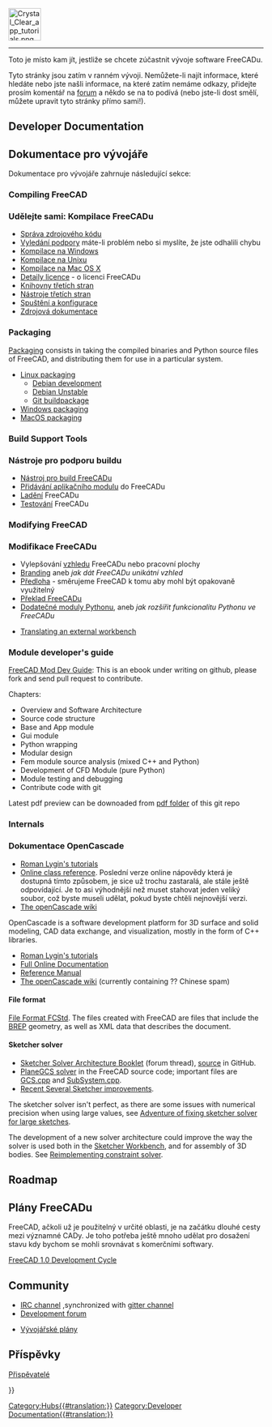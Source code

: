 <languages/>
{{TOCright}}
[[Image:Crystal_Clear_app_tutorials.png|64px]]
----

<div class="mw-translate-fuzzy">
Toto je místo kam jít, jestliže se chcete zúčastnit vývoje software FreeCADu.
</div>

<div class="mw-translate-fuzzy">
Tyto stránky jsou zatím v ranném vývoji. Nemůžete-li najít informace, které hledáte nebo jste našli informace, na které zatím nemáme odkazy, přidejte prosím komentář na [http://forum.freecadweb.org/index.php?sid=5f84150e79db8842e277b042077097ff forum] a někdo se na to podívá (nebo jste-li dost smělí, můžete upravit tyto stránky přímo sami!).
</div>

<div lang="en" dir="ltr" class="mw-content-ltr">
== Developer Documentation ==
</div>

<div class="mw-translate-fuzzy">
== Dokumentace pro vývojáře ==
Dokumentace pro vývojáře zahrnuje následující sekce:
</div>

<div lang="en" dir="ltr" class="mw-content-ltr">
=== Compiling FreeCAD ===
</div>

<div class="mw-translate-fuzzy">
=== Udělejte sami: Kompilace FreeCADu === 
* [[Source code management|Správa zdrojového kódu]] 
* [[Tracker|Vyledání podpory]] máte-li problém nebo si myslíte, že jste odhalili chybu
* [[Compile_on_Windows|Kompilace na Windows]] 
* [[Compile_on_Linux|Kompilace na Unixu]] 
* [[Compile_on_MacOS|Kompilace na Mac OS X]] 
* [[License|Detaily licence]] - o licenci FreeCADu
* [[Third Party Libraries|Knihovny třetích stran]] 
* [[Third Party Tools|Nástroje třetích stran]]
* [[Start up and Configuration|Spuštění a konfigurace]] 
* [[Source documentation|Zdrojová dokumentace]]
</div>

<div lang="en" dir="ltr" class="mw-content-ltr">
=== Packaging ===
</div>

<div lang="en" dir="ltr" class="mw-content-ltr">
[[Packaging|Packaging]] consists in taking the compiled binaries and Python source files of FreeCAD, and distributing them for use in a particular system.
</div>

<div lang="en" dir="ltr" class="mw-content-ltr">
* [[Linux_packaging|Linux packaging]]
** [[Debian_development|Debian development]]
** [[Debian_Unstable|Debian Unstable]]
** [[Git_buildpackage|Git buildpackage]]
* [[Windows_packaging|Windows packaging]]
* [[MacOS_packaging|MacOS packaging]]
</div>

<div lang="en" dir="ltr" class="mw-content-ltr">
=== Build Support Tools ===
</div>

<div class="mw-translate-fuzzy">
=== Nástroje pro podporu buildu === 
* [[FreeCAD_Build_Tool|Nástroj pro build FreeCADu]] 
* [[Workbench_creation|Přidávání aplikačního modulu]] do FreeCADu 
* [[Debugging/cs|Ladění]] FreeCADu 
* [[Testing|Testování]] FreeCADu
</div>

<div lang="en" dir="ltr" class="mw-content-ltr">
=== Modifying FreeCAD ===
</div>

<div class="mw-translate-fuzzy">
=== Modifikace FreeCADu === 
* Vylepšování [[Gui Command|vzhledu]] FreeCADu nebo pracovní plochy 
* [[Branding]] aneb ''jak dát FreeCADu unikátní vzhled'' 
* [[Artwork|Předloha]] - směrujeme FreeCAD k tomu aby mohl být opakovaně využitelný 
* [[Localisation|Překlad FreeCADu]] 
* [[Extra python modules|Dodatečné moduly Pythonu]], aneb ''jak rozšířit funkcionalitu Pythonu ve FreeCADu''
</div>

<div lang="en" dir="ltr" class="mw-content-ltr">
* [[Translating an external workbench|Translating an external workbench]]
</div>

<div lang="en" dir="ltr" class="mw-content-ltr">
=== Module developer's guide ===
</div>

<div lang="en" dir="ltr" class="mw-content-ltr">
[https://github.com/qingfengxia/FreeCAD_Mod_Dev_Guide FreeCAD Mod Dev Guide]: This is an ebook under writing on github, please fork and send pull request to contribute.
</div>

<div lang="en" dir="ltr" class="mw-content-ltr">
Chapters:
* Overview and Software Architecture
* Source code structure
* Base and App module
* Gui module
* Python wrapping
* Modular design
* Fem module source analysis (mixed C++ and Python)
* Development of CFD Module (pure Python)
* Module testing and debugging
* Contribute code with git
</div>

<div lang="en" dir="ltr" class="mw-content-ltr">
Latest pdf preview can be downoaded from [https://github.com/qingfengxia/FreeCAD_Mod_Dev_Guide/tree/master/pdf pdf folder] of this git repo
</div>

<div lang="en" dir="ltr" class="mw-content-ltr">
=== Internals ===
</div>

<span id="OpenCascade_Documentation"></span>
<div class="mw-translate-fuzzy">
=== Dokumentace OpenCascade === 
* [http://opencascade.wikidot.com/romansarticles Roman Lygin's tutorials] 
* [http://opencascade.sourcearchive.com/documentation/6.3.0.dfsg.1-1/classes.html Online class reference]. Poslední verze online nápovědy která je dostupná tímto způsobem, je sice už trochu zastaralá, ale stále ještě odpovídající. Je to asi výhodnější než muset stahovat jeden veliký soubor, což byste museli udělat, pokud byste chtěli nejnovější verzi.  
* [http://opencascade.wikidot.com The openCascade wiki]
</div>

<div lang="en" dir="ltr" class="mw-content-ltr">
OpenCascade is a software development platform for 3D surface and solid modeling, CAD data exchange, and visualization, mostly in the form of C++ libraries.
</div>

<div lang="en" dir="ltr" class="mw-content-ltr">
* [http://opencascade.wikidot.com/romansarticles Roman Lygin's tutorials]
* [https://dev.opencascade.org/cdoc/overview/html/index.html Full Online Documentation]
* [https://dev.opencascade.org/doc/refman/html/index.html Reference Manual]
* [http://opencascade.wikidot.com The openCascade wiki] (currently containing ?? Chinese spam)
</div>

<div lang="en" dir="ltr" class="mw-content-ltr">
==== File format ====
</div>

<div lang="en" dir="ltr" class="mw-content-ltr">
[[File_Format_FCStd|File Format FCStd]]. The files created with FreeCAD are {{incode|.zip}} files that include the [https://en.wikipedia.org/wiki/Boundary_representation BREP] geometry, as well as XML data that describes the document.
</div>

<div lang="en" dir="ltr" class="mw-content-ltr">
==== Sketcher solver ====
</div>

<div lang="en" dir="ltr" class="mw-content-ltr">
* [https://forum.freecad.org/viewtopic.php?f=10&t=36355 Sketcher Solver Architecture Booklet] (forum thread), [https://github.com/abdullahtahiriyo/FreeCADBooks/tree/master/FreeCAD_Solver_Architecture source] in GitHub.
* [https://github.com/FreeCAD/FreeCAD/blob/master/src/Mod/Sketcher/App/planegcs/ PlaneGCS solver] in the FreeCAD source code; important files are [https://github.com/FreeCAD/FreeCAD/blob/master/src/Mod/Sketcher/App/planegcs/GCS.cpp GCS.cpp] and [https://github.com/FreeCAD/FreeCAD/blob/master/src/Mod/Sketcher/App/planegcs/SubSystem.cpp SubSystem.cpp].
* [https://forum.freecad.org/viewtopic.php?f=9&t=29192 Recent Several Sketcher improvements].
</div>

<div lang="en" dir="ltr" class="mw-content-ltr">
The sketcher solver isn't perfect, as there are some issues with numerical precision when using large values, see [https://forum.freecad.org/viewtopic.php?f=10&t=40502 Adventure of fixing sketcher solver for large sketches].
</div>

<div lang="en" dir="ltr" class="mw-content-ltr">
The development of a new solver architecture could improve the way the solver is used both in the [[Sketcher Workbench|Sketcher Workbench]], and for assembly of 3D bodies. See [https://forum.freecad.org/viewtopic.php?f=20&t=40525 Reimplementing constraint solver].
</div>

<div lang="en" dir="ltr" class="mw-content-ltr">
== Roadmap ==
</div>

<div class="mw-translate-fuzzy">
== Plány FreeCADu == 
FreeCAD, ačkoli už je použitelný v určité oblasti, je na začátku dlouhé cesty mezi významné CADy. Je toho potřeba ještě mnoho udělat pro dosažení stavu kdy bychom se mohli srovnávat s komerčními softwary.
</div>

<div lang="en" dir="ltr" class="mw-content-ltr">
[[FreeCAD_1.0_Development_Cycle|FreeCAD 1.0 Development Cycle]]
</div>

<div lang="en" dir="ltr" class="mw-content-ltr">
== Community ==
</div>

<div lang="en" dir="ltr" class="mw-content-ltr">
* [ircs://irc.libera.chat:6697/freecad IRC channel] ,synchronized with [https://gitter.im/FreeCAD/FreeCAD gitter channel]
* [https://forum.freecad.org/viewforum.php?f=6 Development forum]
</div>

<div class="mw-translate-fuzzy">
* [[Development roadmap|Vývojářské plány]]
</div>

<div class="mw-translate-fuzzy">
== Příspěvky == 
[[Contributors|Přispěvatelé]]
</div>

{{Userdocnavi{{#translation:}}}}
[[Category:Hubs{{#translation:}}]]
[[Category:Developer Documentation{{#translation:}}]]